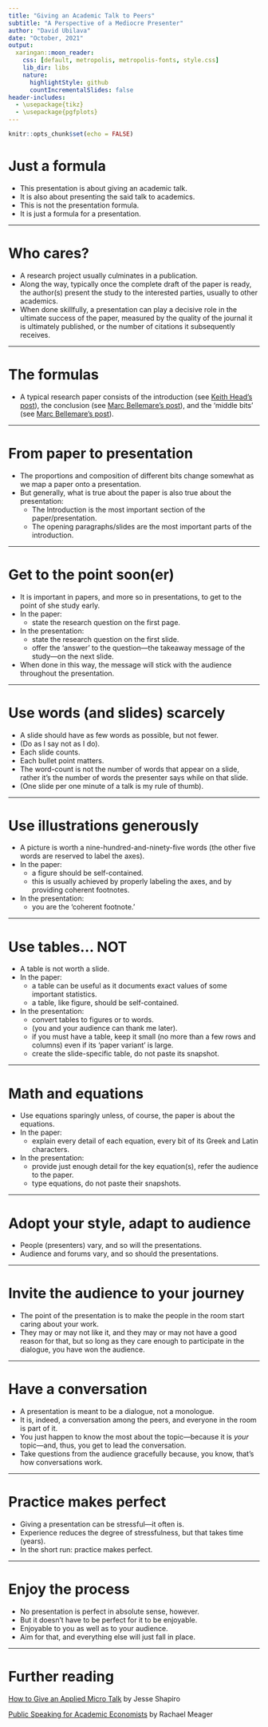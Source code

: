 ```yaml
---
title: "Giving an Academic Talk to Peers"
subtitle: "A Perspective of a Mediocre Presenter"
author: "David Ubilava"
date: "October, 2021"
output:
  xaringan::moon_reader:
    css: [default, metropolis, metropolis-fonts, style.css]
    lib_dir: libs
    nature:
      highlightStyle: github
      countIncrementalSlides: false
header-includes: 
  - \usepackage{tikz}
  - \usepackage{pgfplots}
---
```



```r
knitr::opts_chunk$set(echo = FALSE)
```

# Just a formula

- This presentation is about giving an academic talk.
- It is also about presenting the said talk to academics.
- This is not the presentation formula. 
- It is just a formula for a presentation.

---


# Who cares?

- A research project usually culminates in a publication.
- Along the way, typically once the complete draft of the paper is ready, the author(s) present the study to the interested parties, usually to other academics.
- When done skillfully, a presentation can play a decisive role in the ultimate success of the paper, measured by the quality of the journal it is ultimately published, or the number of citations it subsequently receives. 

---


# The formulas

- A typical research paper consists of the introduction (see [Keith Head's post](http://blogs.ubc.ca/khead/research/research-advice/formula)), the conclusion (see [Marc Bellemare's post](https://marcfbellemare.com/wordpress/12060)), and the 'middle bits' (see [Marc Bellemare's post](https://marcfbellemare.com/wordpress/12797)).

---


# From paper to presentation

- The proportions and composition of different bits change somewhat as we map a paper onto a presentation. 
- But generally, what is true about the paper is also true about the presentation:
  * The Introduction is the most important section of the paper/presentation.
  * The opening paragraphs/slides are the most important parts of the introduction.

---


# Get to the point soon(er)

- It is important in papers, and more so in presentations, to get to the point of she study early.
- In the paper:
  * state the research question on the first page.
- In the presentation:
  * state the research question on the first slide. 
  * offer the 'answer' to the question&mdash;the takeaway message of the study&mdash;on the next slide.
- When done in this way, the message will stick with the audience throughout the presentation.

---

# Use words (and slides) scarcely

- A slide should have as few words as possible, but not fewer.
- (Do as I say not as I do).
- Each slide counts.
- Each bullet point matters.
- The word-count is not the number of words that appear on a slide, rather it's the number of words the presenter says while on that slide.
- (One slide per one minute of a talk is my rule of thumb).

---


# Use illustrations generously

- A picture is worth a nine-hundred-and-ninety-five words (the other five words are reserved to label the axes).
- In the paper:
  * a figure should be self-contained.
  * this is usually achieved by properly labeling the axes, and by providing coherent footnotes.
- In the presentation:
  * you are the 'coherent footnote.'

---


# Use tables... NOT

- A table is not worth a slide. 
- In the paper:
  * a table can be useful as it documents exact values of some important statistics.
  * a table, like figure, should be self-contained.
- In the presentation:
  * convert tables to figures or to words. 
  * (you and your audience can thank me later).
  * if you must have a table, keep it small (no more than a few rows and columns) even if its 'paper variant' is large.
  * create the slide-specific table, do not paste its snapshot.

---


# Math and equations

- Use equations sparingly unless, of course, the paper is about the equations.
- In the paper:
  * explain every detail of each equation, every bit of its Greek and Latin characters.
- In the presentation:
  * provide just enough detail for the key equation(s), refer the audience to the paper.
  * type equations, do not paste their snapshots.

---


# Adopt your style, adapt to audience

- People (presenters) vary, and so will the presentations.
- Audience and forums vary, and so should the presentations.

---


# Invite the audience to your journey

- The point of the presentation is to make the people in the room start caring about your work.
- They may or may not like it, and they may or may not have a good reason for that, but so long as they care enough to participate in the dialogue, you have won the audience.

---


# Have a conversation

- A presentation is meant to be a dialogue, not a monologue. 
- It is, indeed, a conversation among the peers, and everyone in the room is part of it.
- You just happen to know the most about the topic&mdash;because it is *your* topic&mdash;and, thus, you get to lead the conversation.
- Take questions from the audience gracefully because, you know, that's how conversations work.

---


# Practice makes perfect

- Giving a presentation can be stressful&mdash;it often is.
- Experience reduces the degree of stressfulness, but that takes time (years).
- In the short run: practice makes perfect.

---


# Enjoy the process

- No presentation is perfect in absolute sense, however.
- But it doesn't have to be perfect for it to be enjoyable.
- Enjoyable to you as well as to your audience.
- Aim for that, and everything else will just fall in place.

---



# Further reading

[How to Give an Applied Micro Talk](https://www.brown.edu/Research/Shapiro/pdfs/applied_micro_slides.pdf) by Jesse Shapiro

[Public Speaking for Academic Economists](https://mfr.osf.io/render?url=https%3A%2F%2Fosf.io%2Fd8wm9%2Fdownload) by Rachael Meager

